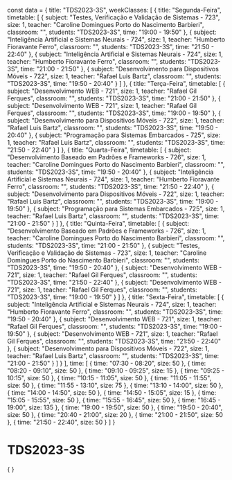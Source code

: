 const data = {
  title: "TDS2023-3S",
  weekClasses: [
    {
      title: "Segunda-Feira",
      timetable: [
        {
          subject: "Testes, Verificação e Validação de Sistemas - 723",
          size: 1,
          teacher: "Caroline Domingues Porto do Nascimento Barbieri",
          classroom: "",
          students: "TDS2023-3S",
          time: "19:00 - 19:50"
        },
        {
          subject: "Inteligência Artificial e Sistemas Neurais - 724",
          size: 1,
          teacher: "Humberto Fioravante Ferro",
          classroom: "",
          students: "TDS2023-3S",
          time: "21:50 - 22:40"
        },
        {
          subject: "Inteligência Artificial e Sistemas Neurais - 724",
          size: 1,
          teacher: "Humberto Fioravante Ferro",
          classroom: "",
          students: "TDS2023-3S",
          time: "21:00 - 21:50"
        },
        {
          subject: "Desenvolvimento para Dispositivos Móveis - 722",
          size: 1,
          teacher: "Rafael Luis Bartz",
          classroom: "",
          students: "TDS2023-3S",
          time: "19:50 - 20:40"
        }
      ]
    },
    {
      title: "Terça-Feira",
      timetable: [
        {
          subject: "Desenvolvimento WEB - 721",
          size: 1,
          teacher: "Rafael Gil Ferques",
          classroom: "",
          students: "TDS2023-3S",
          time: "21:00 - 21:50"
        },
        {
          subject: "Desenvolvimento WEB - 721",
          size: 1,
          teacher: "Rafael Gil Ferques",
          classroom: "",
          students: "TDS2023-3S",
          time: "19:00 - 19:50"
        },
        {
          subject: "Desenvolvimento para Dispositivos Móveis - 722",
          size: 1,
          teacher: "Rafael Luis Bartz",
          classroom: "",
          students: "TDS2023-3S",
          time: "19:50 - 20:40"
        },
        {
          subject: "Programação para Sistemas Embarcados - 725",
          size: 1,
          teacher: "Rafael Luis Bartz",
          classroom: "",
          students: "TDS2023-3S",
          time: "21:50 - 22:40"
        }
      ]
    },
    {
      title: "Quarta-Feira",
      timetable: [
        {
          subject: "Desenvolvimento Baseado em Padrões e Frameworks - 726",
          size: 1,
          teacher: "Caroline Domingues Porto do Nascimento Barbieri",
          classroom: "",
          students: "TDS2023-3S",
          time: "19:50 - 20:40"
        },
        {
          subject: "Inteligência Artificial e Sistemas Neurais - 724",
          size: 1,
          teacher: "Humberto Fioravante Ferro",
          classroom: "",
          students: "TDS2023-3S",
          time: "21:50 - 22:40"
        },
        {
          subject: "Desenvolvimento para Dispositivos Móveis - 722",
          size: 1,
          teacher: "Rafael Luis Bartz",
          classroom: "",
          students: "TDS2023-3S",
          time: "19:00 - 19:50"
        },
        {
          subject: "Programação para Sistemas Embarcados - 725",
          size: 1,
          teacher: "Rafael Luis Bartz",
          classroom: "",
          students: "TDS2023-3S",
          time: "21:00 - 21:50"
        }
      ]
    },
    {
      title: "Quinta-Feira",
      timetable: [
        {
          subject: "Desenvolvimento Baseado em Padrões e Frameworks - 726",
          size: 1,
          teacher: "Caroline Domingues Porto do Nascimento Barbieri",
          classroom: "",
          students: "TDS2023-3S",
          time: "21:00 - 21:50"
        },
        {
          subject: "Testes, Verificação e Validação de Sistemas - 723",
          size: 1,
          teacher: "Caroline Domingues Porto do Nascimento Barbieri",
          classroom: "",
          students: "TDS2023-3S",
          time: "19:50 - 20:40"
        },
        {
          subject: "Desenvolvimento WEB - 721",
          size: 1,
          teacher: "Rafael Gil Ferques",
          classroom: "",
          students: "TDS2023-3S",
          time: "21:50 - 22:40"
        },
        {
          subject: "Desenvolvimento WEB - 721",
          size: 1,
          teacher: "Rafael Gil Ferques",
          classroom: "",
          students: "TDS2023-3S",
          time: "19:00 - 19:50"
        }
      ]
    },
    {
      title: "Sexta-Feira",
      timetable: [
        {
          subject: "Inteligência Artificial e Sistemas Neurais - 724",
          size: 1,
          teacher: "Humberto Fioravante Ferro",
          classroom: "",
          students: "TDS2023-3S",
          time: "19:50 - 20:40"
        },
        {
          subject: "Desenvolvimento WEB - 721",
          size: 1,
          teacher: "Rafael Gil Ferques",
          classroom: "",
          students: "TDS2023-3S",
          time: "19:00 - 19:50"
        },
        {
          subject: "Desenvolvimento WEB - 721",
          size: 1,
          teacher: "Rafael Gil Ferques",
          classroom: "",
          students: "TDS2023-3S",
          time: "21:50 - 22:40"
        },
        {
          subject: "Desenvolvimento para Dispositivos Móveis - 722",
          size: 1,
          teacher: "Rafael Luis Bartz",
          classroom: "",
          students: "TDS2023-3S",
          time: "21:00 - 21:50"
        }
      ]
    }
  ],
  time: [
    {
      time: "07:30 - 08:20",
      size: 50
    },
    {
      time: "08:20 - 09:10",
      size: 50
    },
    {
      time: "09:10 - 09:25",
      size: 15
    },
    {
      time: "09:25 - 10:15",
      size: 50
    },
    {
      time: "10:15 - 11:05",
      size: 50
    },
    {
      time: "11:05 - 11:55",
      size: 50
    },
    {
      time: "11:55 - 13:10",
      size: 75
    },
    {
      time: "13:10 - 14:00",
      size: 50
    },
    {
      time: "14:00 - 14:50",
      size: 50
    },
    {
      time: "14:50 - 15:05",
      size: 15
    },
    {
      time: "15:05 - 15:55",
      size: 50
    },
    {
      time: "15:55 - 16:45",
      size: 50
    },
    {
      time: "16:45 - 19:00",
      size: 135
    },
    {
      time: "19:00 - 19:50",
      size: 50
    },
    {
      time: "19:50 - 20:40",
      size: 50
    },
    {
      time: "20:40 - 21:00",
      size: 20
    },
    {
      time: "21:00 - 21:50",
      size: 50
    },
    {
      time: "21:50 - 22:40",
      size: 50
    }
  ]
}

# TDS2023-3S

<div>
    {
        <Grid
            title={data.title} 
            weekClasses={data.weekClasses} 
            time={data.time}
        />
    }
</div>